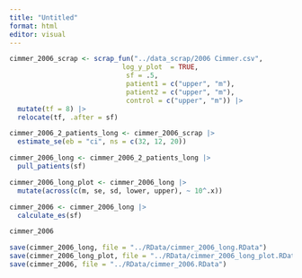 ```yaml
---
title: "Untitled"
format: html
editor: visual
---
```


```r
cimmer_2006_scrap <- scrap_fun("../data_scrap/2006 Cimmer.csv",
                            log_y_plot  = TRUE,
                             sf = .5,
                             patient1 = c("upper", "m"), 
                             patient2 = c("upper", "m"), 
                             control = c("upper", "m")) |> 
  mutate(tf = 8) |> 
  relocate(tf, .after = sf)
```

```r
cimmer_2006_2_patients_long <- cimmer_2006_scrap |> 
  estimate_se(eb = "ci", ns = c(32, 12, 20))

cimmer_2006_long <- cimmer_2006_2_patients_long |> 
  pull_patients(sf)
```

```r
cimmer_2006_long_plot <- cimmer_2006_long |> 
  mutate(across(c(m, se, sd, lower, upper), ~ 10^.x))
```

```r
cimmer_2006 <- cimmer_2006_long |> 
  calculate_es(sf)

cimmer_2006
```

```r
save(cimmer_2006_long, file = "../RData/cimmer_2006_long.RData")
save(cimmer_2006_long_plot, file = "../RData/cimmer_2006_long_plot.RData")
save(cimmer_2006, file = "../RData/cimmer_2006.RData")
```
